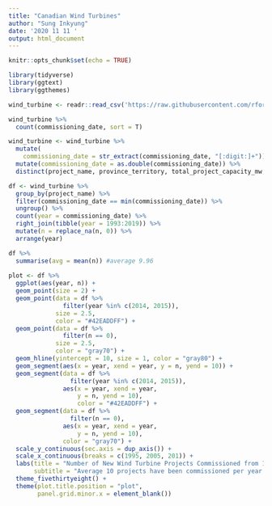 ```yaml
---
title: "Canadian Wind Turbines"
author: "Sung Inkyung"
date: '2020 11 11 '
output: html_document
---
```


```r
knitr::opts_chunk$set(echo = TRUE)
```

```r
library(tidyverse)
library(ggtext)
library(ggthemes)
```


```r
wind_turbine <- readr::read_csv('https://raw.githubusercontent.com/rfordatascience/tidytuesday/master/data/2020/2020-10-27/wind-turbine.csv')

wind_turbine %>% 
  count(commissioning_date, sort = T)
```


```r
wind_turbine <- wind_turbine %>% 
  mutate(
    commissioning_date = str_extract(commissioning_date, "[:digit:]+")) %>% 
  mutate(commissioning_date = as.double(commissioning_date)) %>% 
  distinct(project_name, province_territory, total_project_capacity_mw, commissioning_date)

df <- wind_turbine %>% 
  group_by(project_name) %>% 
  filter(commissioning_date == min(commissioning_date)) %>% 
  ungroup() %>% 
  count(year = commissioning_date) %>% 
  right_join(tibble(year = 1993:2019)) %>% 
  mutate(n = replace_na(n, 0)) %>% 
  arrange(year)

df %>% 
  summarise(avg = mean(n)) #average 9.96 
  
plot <- df %>% 
  ggplot(aes(year, n)) +
  geom_point(size = 2) +
  geom_point(data = df %>% 
               filter(year %in% c(2014, 2015)),
             size = 2.5, 
             color = "#42EADDFF") +
  geom_point(data = df %>% 
               filter(n == 0),
             size = 2.5,
             color = "gray70") +
  geom_hline(yintercept = 10, size = 1, color = "gray80") + 
  geom_segment(aes(x = year, xend = year, y = n, yend = 10)) +
  geom_segment(data = df %>% 
                 filter(year %in% c(2014, 2015)),
               aes(x = year, xend = year,
                   y = n, yend = 10),
                   color = "#42EADDFF") +
  geom_segment(data = df %>% 
                 filter(n == 0),
               aes(x = year, xend = year,
                   y = n, yend = 10),
               color = "gray70") +
  scale_y_continuous(sec.axis = dup_axis()) +
  scale_x_continuous(breaks = c(1995, 2005, 201)) +
  labs(title = "Number of New Wind Turbine Projects Commissioned from 1993 to 2019",
       subtitle = "Average 10 projects have been commissioned per year since 1993") +
  theme_fivethirtyeight() +
  theme(plot.title.position = "plot",
        panel.grid.minor.x = element_blank())
      
    
```

